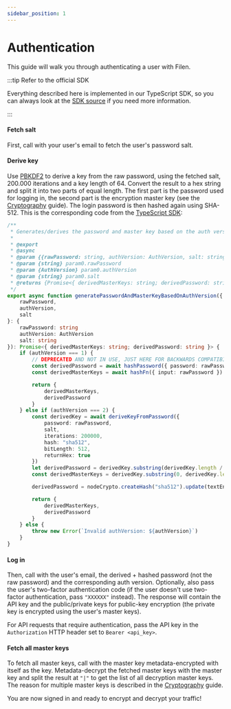 ```yaml
---
sidebar_position: 1
---
```



# Authentication

This guide will walk you through authenticating a user with Filen.

:::tip Refer to the official SDK

Everything described here is implemented in our TypeScript SDK, so you can always look at the [SDK source](https://github.com/FilenCloudDienste/filen-sdk-ts/tree/main/src/index.ts) if you need more information.

:::

#### Fetch salt

First, call <ApiEndpointLink endpoint="/v3/auth/info" slug="get-auth-info" /> with your user's email to fetch the user's password salt.

#### Derive key

Use [PBKDF2](https://en.wikipedia.org/wiki/PBKDF2) to derive a key from the raw password, using the fetched salt, 200.000 iterations and a key length of 64. Convert the result to a hex string and split it into two parts of equal length. The first part is the password used for logging in, the second part is the encryption master key (see the [Cryptography](/docs/api/guides/cryptography) guide). The login password is then hashed again using SHA-512. This is the corresponding code from the [TypeScript SDK](/docs/sdk):

```ts
/**
 * Generates/derives the password and master key based on the auth version. Auth Version 1 is deprecated and no longer in use.
 *
 * @export
 * @async
 * @param {{rawPassword: string, authVersion: AuthVersion, salt: string}} param0
 * @param {string} param0.rawPassword
 * @param {AuthVersion} param0.authVersion
 * @param {string} param0.salt
 * @returns {Promise<{ derivedMasterKeys: string; derivedPassword: string }>}
 */
export async function generatePasswordAndMasterKeyBasedOnAuthVersion({
	rawPassword,
	authVersion,
	salt
}: {
	rawPassword: string
	authVersion: AuthVersion
	salt: string
}): Promise<{ derivedMasterKeys: string; derivedPassword: string }> {
	if (authVersion === 1) {
		// DEPRECATED AND NOT IN USE, JUST HERE FOR BACKWARDS COMPATIBILITY.
		const derivedPassword = await hashPassword({ password: rawPassword })
		const derivedMasterKeys = await hashFn({ input: rawPassword })

		return {
			derivedMasterKeys,
			derivedPassword
		}
	} else if (authVersion === 2) {
		const derivedKey = await deriveKeyFromPassword({
			password: rawPassword,
			salt,
			iterations: 200000,
			hash: "sha512",
			bitLength: 512,
			returnHex: true
		})
		let derivedPassword = derivedKey.substring(derivedKey.length / 2, derivedKey.length)
		const derivedMasterKeys = derivedKey.substring(0, derivedKey.length / 2)

		derivedPassword = nodeCrypto.createHash("sha512").update(textEncoder.encode(derivedPassword)).digest("hex")

		return {
			derivedMasterKeys,
			derivedPassword
		}
	} else {
		throw new Error(`Invalid authVersion: ${authVersion}`)
	}
}
```

#### Log in

Then, call <ApiEndpointLink endpoint="/v3/login"/> with the user's email, the derived + hashed password (not the raw password) and the corresponding auth version. Optionally, also pass the user's two-factor authentication code (if the user doesn't use two-factor authentication, pass `"XXXXXX"` instead). The response will contain the API key and the public/private keys for public-key encryption (the private key is encrypted using the user's master keys).

For API requests that require authentication, pass the API key in the `Authorization` HTTP header set to `Bearer <api_key>`.

#### Fetch all master keys

To fetch all master keys, call <ApiEndpointLink endpoint="/v3/user/masterKeys"/> with the master key metadata-encrypted with itself as the key. Metadata-decrypt the fetched master keys with the master key and split the result at `"|"` to get the list of all decryption master keys. The reason for multiple master keys is described in the [Cryptography](/docs/api/guides/cryptography#general-information-on-master-keys) guide.

You are now signed in and ready to encrypt and decrypt your traffic!
